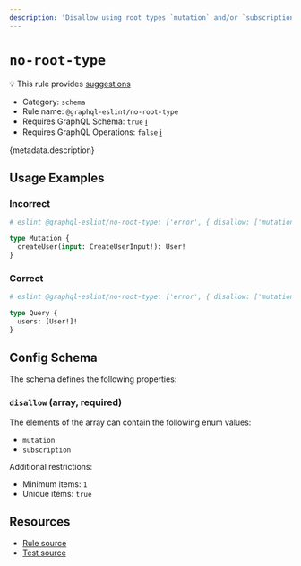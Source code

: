 ```yaml
---
description: 'Disallow using root types `mutation` and/or `subscription`.'
---
```


# `no-root-type`

💡 This rule provides
[suggestions](https://eslint.org/docs/developer-guide/working-with-rules#providing-suggestions)

- Category: `schema`
- Rule name: `@graphql-eslint/no-root-type`
- Requires GraphQL Schema: `true`
  [ℹ️](/docs/getting-started#extended-linting-rules-with-graphql-schema)
- Requires GraphQL Operations: `false`
  [ℹ️](/docs/getting-started#extended-linting-rules-with-siblings-operations)

{metadata.description}

## Usage Examples

### Incorrect

```graphql
# eslint @graphql-eslint/no-root-type: ['error', { disallow: ['mutation', 'subscription'] }]

type Mutation {
  createUser(input: CreateUserInput!): User!
}
```

### Correct

```graphql
# eslint @graphql-eslint/no-root-type: ['error', { disallow: ['mutation', 'subscription'] }]

type Query {
  users: [User!]!
}
```

## Config Schema

The schema defines the following properties:

### `disallow` (array, required)

The elements of the array can contain the following enum values:

- `mutation`
- `subscription`

Additional restrictions:

- Minimum items: `1`
- Unique items: `true`

## Resources

- [Rule source](https://github.com/dimaMachina/graphql-eslint/tree/master/packages/plugin/src/rules/no-root-type.ts)
- [Test source](https://github.com/dimaMachina/graphql-eslint/tree/master/packages/plugin/__tests__/no-root-type.spec.ts)
